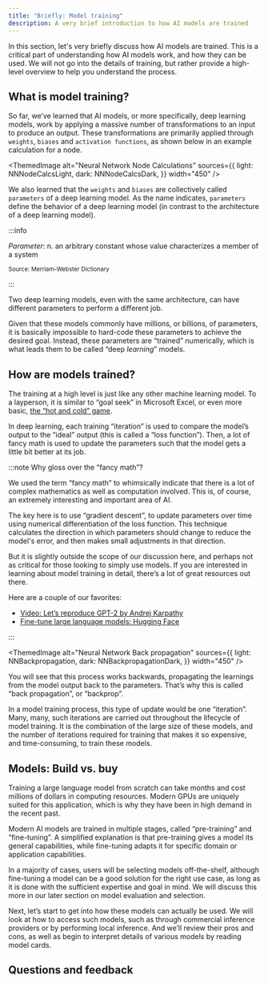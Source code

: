 ```yaml
---
title: "Briefly: Model training"
description: A very brief introduction to how AI models are trained
---
```



In this section, let's very briefly discuss how AI models are trained. This is a critical part of understanding how AI models work, and how they can be used. We will not go into the details of training, but rather provide a high-level overview to help you understand the process.

## <i class="fa-solid fa-chalkboard-user"></i> What is model training?

So far, we’ve learned that AI models, or more specifically, deep learning models, work by applying a massive number of transformations to an input to produce an output. These transformations are primarily applied through `weights`, `biases` and `activation functions`, as shown below in an example calculation for a node.


<ThemedImage
  alt="Neural Network Node Calculations"
  sources={{
    light: NNNodeCalcsLight,
    dark: NNNodeCalcsDark,
  }}
  width="450"
/>

We also learned that the `weights` and `biases` are collectively called `parameters` of a deep learning model. As the name indicates, `parameters` define the behavior of a deep learning model (in contrast to the architecture of a deep learning model).

:::info

*Parameter*: n. an arbitrary constant whose value characterizes a member of a system

<small>Source: Merriam-Webster Dictionary</small>

:::

Two deep learning models, even with the same architecture, can have different parameters to perform a different job.

Given that these models commonly have millions, or billions, of parameters, it is basically impossible to hard-code these parameters to achieve the desired goal. Instead, these parameters are “trained” numerically, which is what leads them to be called “deep *learning*” models.

## <i class="fa-solid fa-chalkboard-user"></i> How are models trained?

The training at a high level is just like any other machine learning model. To a layperson, it is similar to “goal seek” in Microsoft Excel, or even more basic, [the “hot and cold” game](https://en.wikipedia.org/wiki/Hunt_the_thimble).

In deep learning, each training “iteration” is used to compare the model’s output to the “ideal” output (this is called a “loss function”). Then, a lot of fancy math is used to update the parameters such that the model gets a little bit better at its job.

:::note Why gloss over the “fancy math”?

We used the term “fancy math” to whimsically indicate that there is a lot of complex mathematics as well as computation involved. This is, of course, an extremely interesting and important area of AI.
<br/>

The key here is to use “gradient descent”, to update parameters over time using numerical differentiation of the loss function. This technique calculates the direction in which parameters should change to reduce the model's error, and then makes small adjustments in that direction.
<br/>

But it is slightly outside the scope of our discussion here, and perhaps not as critical for those looking to simply use models. If you are interested in learning about model training in detail, there’s a lot of great resources out there.
<br/>

Here are a couple of our favorites:
- [Video: Let’s reproduce GPT-2 by Andrej Karpathy](https://www.youtube.com/watch?v=l8pRSuU81PU)
- [Fine-tune large language models: Hugging Face](https://huggingface.co/learn/nlp-course/en/chapter11/1)

:::



<ThemedImage
  alt="Neural Network Back propagation"
  sources={{
    light: NNBackpropagation,
    dark: NNBackpropagationDark,
  }}
  width="450"
/>

You will see that this process works backwards, propagating the learnings from the model output back to the parameters. That’s why this is called “back propagation”, or “backprop”.

In a model training process, this type of update would be one “iteration”. Many, many, such iterations are carried out throughout the lifecycle of model training. It is the combination of the large size of these models, and the number of iterations required for training that makes it so expensive, and time-consuming, to train these models.

## <i class="fa-solid fa-chalkboard-user"></i> Models: Build vs. buy

Training a large language model from scratch can take months and cost millions of dollars in computing resources. Modern GPUs are uniquely suited for this application, which is why they have been in high demand in the recent past.

Modern AI models are trained in multiple stages, called “pre-training” and “fine-tuning”. A simplified explanation is that pre-training gives a model its general capabilities, while fine-tuning adapts it for specific domain or application capabilities.

In a majority of cases, users will be selecting models off-the-shelf, although fine-tuning a model can be a good solution for the right use case, as long as it is done with the sufficient expertise and goal in mind. We will discuss this more in our later section on model evaluation and selection.

Next, let’s start to get into how these models can actually be used. We will look at how to access such models, such as through commercial inference providers or by performing local inference. And we’ll review their pros and cons, as well as begin to interpret details of various models by reading model cards.

## Questions and feedback


<DocsFeedback/>
